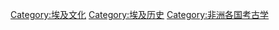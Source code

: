 [[Category:埃及文化|Category:埃及文化]]
[[Category:埃及历史|Category:埃及历史]]
[[Category:非洲各国考古学|Category:非洲各国考古学]]
